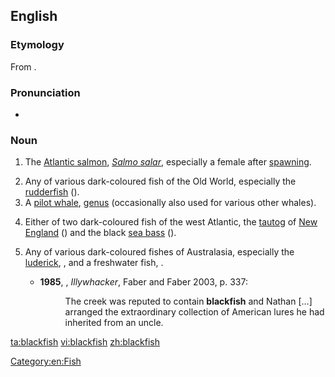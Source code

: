 ==English==
{{wikipedia}}
===Etymology===
From {{compound|black|fish|lang=en}}.

===Pronunciation===
*{{a|UK}} {{IPA|/ˈblakfɪʃ/|lang=en}}

===Noun===
{{en-noun|es|blackfish}}

# {{cx|chiefly|_|Scotland|lang=en}} The [[Atlantic salmon]], ''[[Salmo salar]]'', especially a female after [[spawn]]ing. {{defdate|from 16th c.}}
# Any of various dark-coloured fish of the Old World, especially the [[rudderfish]] ({{taxlink|Centrolophus niger|species|noshow=1}}). {{defdate|from 17th c.}}
# A [[pilot whale]], [[genus]] {{taxlink|Globicephalus|genus|noshow=1}} (occasionally also used for various other whales). {{defdate|from 17th c.}}
# {{cx|North America|lang=en}} Either of two dark-coloured fish of the west Atlantic, the [[tautog]] of [[New England]] ({{taxlink|Tautoga onitis|species|noshow=1}}) and the black [[sea bass]] ({{taxlink|Centropristis striata|species|noshow=1}}). {{defdate|from 18th c.}}
# {{cx|AU|NZ|lang=en}} Any of various dark-coloured fishes of Australasia, especially the [[luderick]], {{taxlink|Girella tricuspidata|species|noshow=1}}, and a freshwater fish, {{taxlink|Gadopsis marmoratus|species|noshow=1}}. {{defdate|from 18th c.}}
#*'''1985''', {{w|Peter Carey}}, ''Illywhacker'', Faber and Faber 2003, p. 337:
#*:The creek was reputed to contain '''blackfish''' and Nathan […] arranged the extraordinary collection of American lures he had inherited from an uncle.
 
[[Category:en:Fish]]

[[ta:blackfish]]
[[vi:blackfish]]
[[zh:blackfish]]